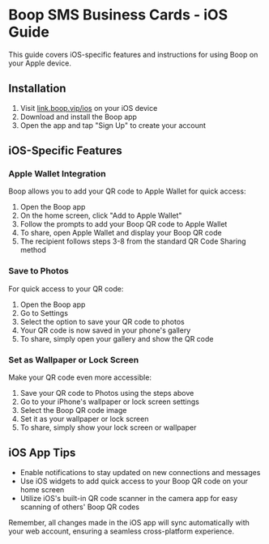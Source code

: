 # Boop SMS Business Cards - iOS Guide

This guide covers iOS-specific features and instructions for using Boop on your Apple device.

## Installation

1. Visit [link.boop.vip/ios](https://link.boop.vip/ios) on your iOS device
2. Download and install the Boop app
3. Open the app and tap "Sign Up" to create your account

## iOS-Specific Features

### Apple Wallet Integration

Boop allows you to add your QR code to Apple Wallet for quick access:

1. Open the Boop app
2. On the home screen, click "Add to Apple Wallet"
3. Follow the prompts to add your Boop QR code to Apple Wallet
4. To share, open Apple Wallet and display your Boop QR code
5. The recipient follows steps 3-8 from the standard QR Code Sharing method

### Save to Photos

For quick access to your QR code:

1. Open the Boop app
2. Go to Settings
3. Select the option to save your QR code to photos
4. Your QR code is now saved in your phone's gallery
5. To share, simply open your gallery and show the QR code

### Set as Wallpaper or Lock Screen

Make your QR code even more accessible:

1. Save your QR code to Photos using the steps above
2. Go to your iPhone's wallpaper or lock screen settings
3. Select the Boop QR code image
4. Set it as your wallpaper or lock screen
5. To share, simply show your lock screen or wallpaper

## iOS App Tips

- Enable notifications to stay updated on new connections and messages
- Use iOS widgets to add quick access to your Boop QR code on your home screen
- Utilize iOS's built-in QR code scanner in the camera app for easy scanning of others' Boop QR codes

Remember, all changes made in the iOS app will sync automatically with your web account, ensuring a seamless cross-platform experience.
